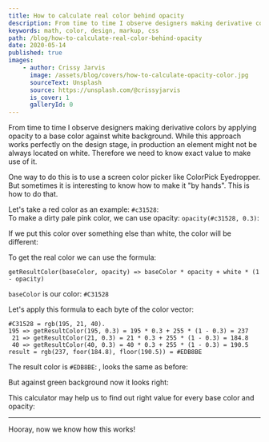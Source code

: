 ```yaml
---
title: How to calculate real color behind opacity
description: From time to time I observe designers making derivative colors by applying opacity to a base color against white background. While this approach works perfectly fine with wireframes, in the markup an element might not be always located on white. Therefore we need to know exact hex value to make use of it.
keywords: math, color, design, markup, css
path: /blog/how-to-calculate-real-color-behind-opacity
date: 2020-05-14
published: true
images:
    - author: Crissy Jarvis
      image: /assets/blog/covers/how-to-calculate-opacity-color.jpg
      sourceText: Unsplash
      source: https://unsplash.com/@crissyjarvis
      is_cover: 1
      galleryId: 0
---
```



From time to time I observe designers making derivative colors by applying opacity to a base color against white background. While this approach works perfectly on the design stage, in production an element might not be always located on white. Therefore we need to know exact value to make use of it.

One way to do this is to use a screen color picker like ColorPick Eyedropper. But sometimes it is interesting to know how to make it "by hands". This is how to do that.

Let's take a red color as an example: `#c31528`: <Color color="#c31528" /><br />To make a dirty pale pink color, we can use opacity: `opacity(#c31528, 0.3)`: <Color color="rgb(195, 21, 40, 0.3)" />

If we put this color over something else than white, the color will be different: <Color color="#00ff00" /><Color color="rgb(195, 21, 40, 0.3)" marginLeft="-10px" />

To get the real color we can use the formula:

```
getResultColor(baseColor, opacity) => baseColor * opacity + white * (1 - opacity)
```

`baseColor` is our color: `#C31528`

Let's apply this formula to each byte of the color vector:

```
#C31528 = rgb(195, 21, 40).
195 => getResultColor(195, 0.3) = 195 * 0.3 + 255 * (1 - 0.3) = 237
 21 => getResultColor(21, 0.3) = 21 * 0.3 + 255 * (1 - 0.3) = 184.8
 40 => getResultColor(40, 0.3) = 40 * 0.3 + 255 * (1 - 0.3) = 190.5
result = rgb(237, foor(184.8), floor(190.5)) = #EDB8BE
```

The result color is `#EDB8BE`: <Color color="#EDB8BE" />, looks the same as before: <Color color="rgb(195, 21, 40, 0.3)" />

But against green background now it looks right: <Color color="#00ff00" /><Color color="#EDB8BE" marginLeft="-10px" />

This calculator may help us to find out right value for every base color and opacity:

<Container>
    <Calculator />
</Container>

---

Hooray, now we know how this works!

